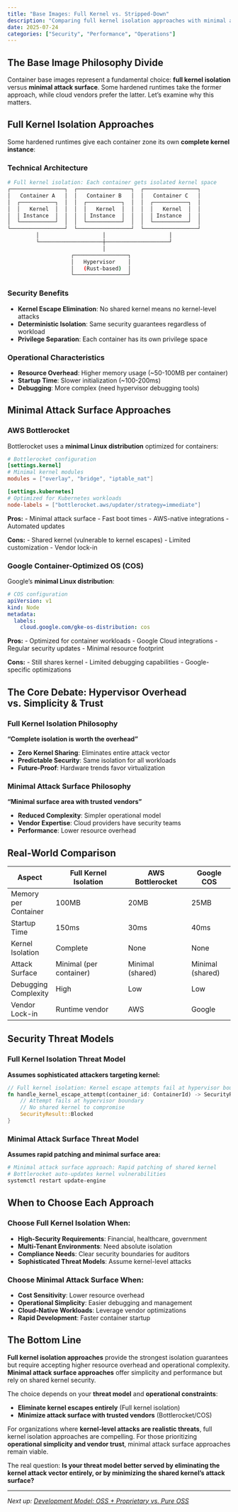 ```yaml
---
title: "Base Images: Full Kernel vs. Stripped-Down"
description: "Comparing full kernel isolation approaches with minimal attack surface strategies in the hardened runtime ecosystem"
date: 2025-07-24
categories: ["Security", "Performance", "Operations"]
---
```


## The Base Image Philosophy Divide

Container base images represent a fundamental choice: **full kernel isolation** versus **minimal attack surface**. Some hardened runtimes take the former approach, while cloud vendors prefer the latter. Let's examine why this matters.

## Full Kernel Isolation Approaches

Some hardened runtimes give each container zone its own **complete kernel instance**:

### Technical Architecture

```bash
# Full kernel isolation: Each container gets isolated kernel space
┌─────────────────┐  ┌─────────────────┐  ┌─────────────────┐
│   Container A   │  │   Container B   │  │   Container C   │
│  ┌───────────┐  │  │  ┌───────────┐  │  │  ┌───────────┐  │
│  │   Kernel  │  │  │  │   Kernel  │  │  │  │   Kernel  │  │
│  │ Instance  │  │  │  │ Instance  │  │  │  │ Instance  │  │
│  └───────────┘  │  │  └───────────┘  │  │  └───────────┘  │
└─────────────────┘  └─────────────────┘  └─────────────────┘
         │                    │                    │
         └────────────────────┼────────────────────┘
                              │
                    ┌─────────────────┐
                    │   Hypervisor    │
                    │   (Rust-based)  │
                    └─────────────────┘
```

### Security Benefits

- **Kernel Escape Elimination**: No shared kernel means no kernel-level attacks
- **Deterministic Isolation**: Same security guarantees regardless of workload
- **Privilege Separation**: Each container has its own privilege space

### Operational Characteristics

- **Resource Overhead**: Higher memory usage (~50-100MB per container)
- **Startup Time**: Slower initialization (~100-200ms)
- **Debugging**: More complex (need hypervisor debugging tools)

## Minimal Attack Surface Approaches

### AWS Bottlerocket

Bottlerocket uses a **minimal Linux distribution** optimized for containers:

```toml
# Bottlerocket configuration
[settings.kernel]
# Minimal kernel modules
modules = ["overlay", "bridge", "iptable_nat"]

[settings.kubernetes]
# Optimized for Kubernetes workloads
node-labels = ["bottlerocket.aws/updater/strategy=immediate"]
```

**Pros:**
- Minimal attack surface
- Fast boot times
- AWS-native integrations
- Automated updates

**Cons:**
- Shared kernel (vulnerable to kernel escapes)
- Limited customization
- Vendor lock-in

### Google Container-Optimized OS (COS)

Google's **minimal Linux distribution**:

```yaml
# COS configuration
apiVersion: v1
kind: Node
metadata:
  labels:
    cloud.google.com/gke-os-distribution: cos
```

**Pros:**
- Optimized for container workloads
- Google Cloud integrations
- Regular security updates
- Minimal resource footprint

**Cons:**
- Still shares kernel
- Limited debugging capabilities
- Google-specific optimizations

## The Core Debate: Hypervisor Overhead vs. Simplicity & Trust

### Full Kernel Isolation Philosophy

**"Complete isolation is worth the overhead"**

- **Zero Kernel Sharing**: Eliminates entire attack vector
- **Predictable Security**: Same isolation for all workloads
- **Future-Proof**: Hardware trends favor virtualization

### Minimal Attack Surface Philosophy

**"Minimal surface area with trusted vendors"**

- **Reduced Complexity**: Simpler operational model
- **Vendor Expertise**: Cloud providers have security teams
- **Performance**: Lower resource overhead

## Real-World Comparison

| Aspect | Full Kernel Isolation | AWS Bottlerocket | Google COS |
|--------|----------------------|------------------|------------|
| Memory per Container | 100MB | 20MB | 25MB |
| Startup Time | 150ms | 30ms | 40ms |
| Kernel Isolation | Complete | None | None |
| Attack Surface | Minimal (per container) | Minimal (shared) | Minimal (shared) |
| Debugging Complexity | High | Low | Low |
| Vendor Lock-in | Runtime vendor | AWS | Google |

## Security Threat Models

### Full Kernel Isolation Threat Model

**Assumes sophisticated attackers targeting kernel:**

```rust
// Full kernel isolation: Kernel escape attempts fail at hypervisor boundary
fn handle_kernel_escape_attempt(container_id: ContainerId) -> SecurityResult {
    // Attempt fails at hypervisor boundary
    // No shared kernel to compromise
    SecurityResult::Blocked
}
```

### Minimal Attack Surface Threat Model

**Assumes rapid patching and minimal surface area:**

```bash
# Minimal attack surface approach: Rapid patching of shared kernel
# Bottlerocket auto-updates kernel vulnerabilities
systemctl restart update-engine
```

## When to Choose Each Approach

### Choose Full Kernel Isolation When:

- **High-Security Requirements**: Financial, healthcare, government
- **Multi-Tenant Environments**: Need absolute isolation
- **Compliance Needs**: Clear security boundaries for auditors
- **Sophisticated Threat Models**: Assume kernel-level attacks

### Choose Minimal Attack Surface When:

- **Cost Sensitivity**: Lower resource overhead
- **Operational Simplicity**: Easier debugging and management
- **Cloud-Native Workloads**: Leverage vendor optimizations
- **Rapid Development**: Faster container startup

## The Bottom Line

**Full kernel isolation approaches** provide the strongest isolation guarantees but require accepting higher resource overhead and operational complexity. **Minimal attack surface approaches** offer simplicity and performance but rely on shared kernel security.

The choice depends on your **threat model** and **operational constraints**:

- **Eliminate kernel escapes entirely** (Full kernel isolation)
- **Minimize attack surface with trusted vendors** (Bottlerocket/COS)

For organizations where **kernel-level attacks are realistic threats**, full kernel isolation approaches are compelling. For those prioritizing **operational simplicity and vendor trust**, minimal attack surface approaches remain viable.

The real question: **Is your threat model better served by eliminating the kernel attack vector entirely, or by minimizing the shared kernel's attack surface?**

---

*Next up: [Development Model: OSS + Proprietary vs. Pure OSS](/posts/dev-model-comparison.qmd)* 